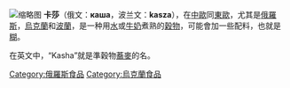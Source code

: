 {{original research|time=2016-09-11T06:50:07+00:00}}
{{unreferenced|time=2016-09-11T06:50:07+00:00}}
[[File:Гречневая_каша.jpg|缩略图]]
'''卡莎'''（俄文：'''каша'''，波兰文：'''kasza'''），在[[中欧|中歐]]同[[东欧|東歐]]，尤其是[[俄罗斯|俄羅斯]]，[[乌克兰|烏克蘭]]和[[波兰|波蘭]]，是一种用[[水|水]]或[[牛奶|牛奶]]煮熟的[[谷物|穀物]]，可能會加一些配料，也就是[[餬|糊]]。

在英文中，“Kasha”就是準穀物[[蕎麥|蕎麥]]的名。

{{Food-and-drink-stub}}

[[Category:俄羅斯食品|Category:俄羅斯食品]]
[[Category:烏克蘭食品|Category:烏克蘭食品]]